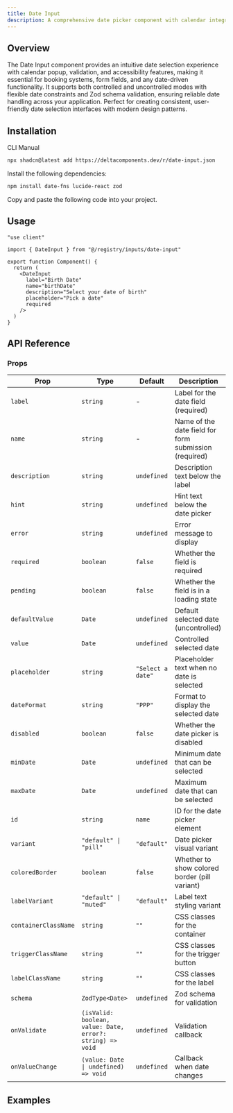 ```yaml
---
title: Date Input
description: A comprehensive date picker component with calendar integration, validation, theming options, and Zod schema support for forms.
---
```


<ComponentPreview name="date-input-demo" />

## Overview

The Date Input component provides an intuitive date selection experience with calendar popup, validation, and accessibility features, making it essential for booking systems, form fields, and any date-driven functionality. It supports both controlled and uncontrolled modes with flexible date constraints and Zod schema validation, ensuring reliable date handling across your application. Perfect for creating consistent, user-friendly date selection interfaces with modern design patterns.

## Installation

<Tabs defaultValue="cli">

<TabsList>
  <TabsTrigger value="cli">CLI</TabsTrigger>
  <TabsTrigger value="manual">Manual</TabsTrigger>
</TabsList>

<TabsContent value="cli">

```bash
npx shadcn@latest add https://deltacomponents.dev/r/date-input.json
```

</TabsContent>

<TabsContent value="manual">

<Steps>

<Step>Install the following dependencies:</Step>

```bash
npm install date-fns lucide-react zod
```

<Step>Copy and paste the following code into your project.</Step>

<ComponentSource name="date-input" />

</Steps>

</TabsContent>

</Tabs>

## Usage

```tsx
"use client"

import { DateInput } from "@/registry/inputs/date-input"

export function Component() {
  return (
    <DateInput
      label="Birth Date"
      name="birthDate"
      description="Select your date of birth"
      placeholder="Pick a date"
      required
    />
  )
}
```

## API Reference

### Props

<div className="overflow-x-auto">

| Prop                 | Type                                                      | Default           | Description                                           |
| -------------------- | --------------------------------------------------------- | ----------------- | ----------------------------------------------------- |
| `label`              | `string`                                                  | -                 | Label for the date field (required)                   |
| `name`               | `string`                                                  | -                 | Name of the date field for form submission (required) |
| `description`        | `string`                                                  | `undefined`       | Description text below the label                      |
| `hint`               | `string`                                                  | `undefined`       | Hint text below the date picker                       |
| `error`              | `string`                                                  | `undefined`       | Error message to display                              |
| `required`           | `boolean`                                                 | `false`           | Whether the field is required                         |
| `pending`            | `boolean`                                                 | `false`           | Whether the field is in a loading state               |
| `defaultValue`       | `Date`                                                    | `undefined`       | Default selected date (uncontrolled)                  |
| `value`              | `Date`                                                    | `undefined`       | Controlled selected date                              |
| `placeholder`        | `string`                                                  | `"Select a date"` | Placeholder text when no date is selected             |
| `dateFormat`         | `string`                                                  | `"PPP"`           | Format to display the selected date                   |
| `disabled`           | `boolean`                                                 | `false`           | Whether the date picker is disabled                   |
| `minDate`            | `Date`                                                    | `undefined`       | Minimum date that can be selected                     |
| `maxDate`            | `Date`                                                    | `undefined`       | Maximum date that can be selected                     |
| `id`                 | `string`                                                  | `name`            | ID for the date picker element                        |
| `variant`            | `"default" \| "pill"`                                     | `"default"`       | Date picker visual variant                            |
| `coloredBorder`      | `boolean`                                                 | `false`           | Whether to show colored border (pill variant)         |
| `labelVariant`       | `"default" \| "muted"`                                    | `"default"`       | Label text styling variant                            |
| `containerClassName` | `string`                                                  | `""`              | CSS classes for the container                         |
| `triggerClassName`   | `string`                                                  | `""`              | CSS classes for the trigger button                    |
| `labelClassName`     | `string`                                                  | `""`              | CSS classes for the label                             |
| `schema`             | `ZodType<Date>`                                           | `undefined`       | Zod schema for validation                             |
| `onValidate`         | `(isValid: boolean, value: Date, error?: string) => void` | `undefined`       | Validation callback                                   |
| `onValueChange`      | `(value: Date \| undefined) => void`                      | `undefined`       | Callback when date changes                            |

</div>

## Examples
